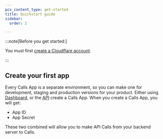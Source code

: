 ```yaml
---
pcx_content_type: get-started
title: Quickstart guide
sidebar:
  order: 2

---
```


:::note[Before you get started:]


You must first [create a Cloudflare account](/fundamentals/setup/account/create-account/).


:::

## Create your first app

Every Calls App is a separate environment, so you can make one for development, staging and production versions for your product.
Either using [Dashboard](https://dash.cloudflare.com/?to=/:account/calls), or the [API](/api/resources/calls/subresources/sfu/methods/create/) create a Calls App. When you create a Calls App, you will get:

* App ID
* App Secret

These two combined will allow you to make API Calls from your backend server to Calls.
